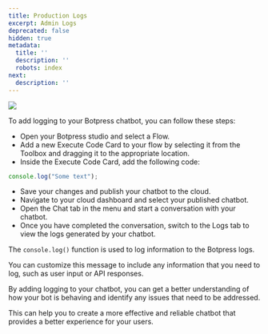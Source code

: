 ```yaml
---
title: Production Logs
excerpt: Admin Logs
deprecated: false
hidden: true
metadata:
  title: ''
  description: ''
  robots: index
next:
  description: ''
---
```

![](https://files.readme.io/61eb6ff-image.png)

To add logging to your Botpress chatbot, you can follow these steps:

* Open your Botpress studio and select a Flow.
* Add a new Execute Code Card to your flow by selecting it from the Toolbox and dragging it to the appropriate location.
* Inside the Execute Code Card, add the following code:

```typescript
console.log("Some text");
```

* Save your changes and publish your chatbot to the cloud.
* Navigate to your cloud dashboard and select your published chatbot.
* Open the Chat tab in the menu and start a conversation with your chatbot.
* Once you have completed the conversation, switch to the Logs tab to view the logs generated by your chatbot.

The `console.log()` function is used to log information to the Botpress logs.

You can customize this message to include any information that you need to log, such as user input or API responses.

By adding logging to your chatbot, you can get a better understanding of how your bot is behaving and identify any issues that need to be addressed.

This can help you to create a more effective and reliable chatbot that provides a better experience for your users.
